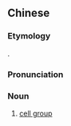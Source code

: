{{also|细胞小组}}
==Chinese==
{{zh-forms|s=细胞小组|type=22}}

===Etymology===
{{calque|zh|en|cell group}}.

===Pronunciation===
{{zh-pron
|m=xìbāo xiǎozǔ
|c=sai3 baau1 siu2 zou2
|cat=n
}}

===Noun===
{{zh-noun}}

# {{lb|zh|Christianity}} [[cell group]]